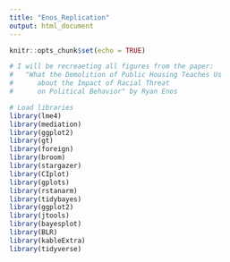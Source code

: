```yaml
---
title: "Enos_Replication"
output: html_document
---
```


```r
knitr::opts_chunk$set(echo = TRUE)

# I will be recreaeting all figures from the paper:
#   "What the Demolition of Public Housing Teaches Us
#      about the Impact of Racial Threat
#      on Political Behavior" by Ryan Enos

# Load libraries
library(lme4)
library(mediation)
library(ggplot2)
library(gt)
library(foreign)
library(broom)
library(stargazer)
library(CIplot)
library(gplots)
library(rstanarm)
library(tidybayes)
library(ggplot2)
library(jtools)
library(bayesplot)
library(BLR)
library(kableExtra)
library(tidyverse)

```



```r






```


```r




```




